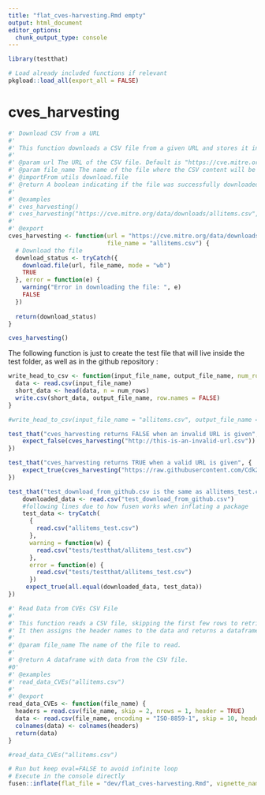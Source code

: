 ```yaml
---
title: "flat_cves-harvesting.Rmd empty"
output: html_document
editor_options: 
  chunk_output_type: console
---
```


```r
library(testthat)
```

```r
# Load already included functions if relevant
pkgload::load_all(export_all = FALSE)
```

# cves_harvesting

```r
#' Download CSV from a URL
#'
#' This function downloads a CSV file from a given URL and stores it into a local file.
#' 
#' @param url The URL of the CSV file. Default is "https://cve.mitre.org/data/downloads/allitems.csv".
#' @param file_name The name of the file where the CSV content will be stored. Default is "allitems.csv".
#' @importFrom utils download.file
#' @return A boolean indicating if the file was successfully downloaded.
#' 
#' @examples
#' cves_harvesting()
#' cves_harvesting("https://cve.mitre.org/data/downloads/allitems.csv", "allitems.csv")
#' 
#' @export
cves_harvesting <- function(url = "https://cve.mitre.org/data/downloads/allitems.csv", 
                            file_name = "allitems.csv") {
  # Download the file
  download_status <- tryCatch({
    download.file(url, file_name, mode = "wb")
    TRUE
  }, error = function(e) {
    warning("Error in downloading the file: ", e)
    FALSE
  })
  
  return(download_status)
}

```

```r
cves_harvesting()
```

The following function is just to create the test file that will live inside the test folder, as well as in the github repository :

```r
write_head_to_csv <- function(input_file_name, output_file_name, num_rows = 6) {
  data <- read.csv(input_file_name)
  short_data <- head(data, n = num_rows)
  write.csv(short_data, output_file_name, row.names = FALSE)
}

```

```r
#write_head_to_csv(input_file_name = "allitems.csv", output_file_name = "tests/testthat/allitems_test.csv", num_rows = 60)
```


```r
test_that("cves_harvesting returns FALSE when an invalid URL is given", {
    expect_false(cves_harvesting("http://this-is-an-invalid-url.csv"))
})

test_that("cves_harvesting returns TRUE when a valid URL is given", {
    expect_true(cves_harvesting("https://raw.githubusercontent.com/Cdk29/cveR/main/tests/testthat/allitems_test.csv", "test_download_from_github.csv"))
})

test_that("test_download_from_github.csv is the same as allitems_test.csv", {
    downloaded_data <- read.csv("test_download_from_github.csv")
    #following lines due to how fusen works when inflating a package
    test_data <- tryCatch(
      {
        read.csv("allitems_test.csv")
      },
      warning = function(w) {
        read.csv("tests/testthat/allitems_test.csv")
      },
      error = function(e) {
        read.csv("tests/testthat/allitems_test.csv")
      })
     expect_true(all.equal(downloaded_data, test_data))
})
```



```r
#' Read Data from CVEs CSV File
#'
#' This function reads a CSV file, skipping the first few rows to retrieve the headers and data separately.
#' It then assigns the header names to the data and returns a dataframe.
#'
#' @param file_name The name of the file to read.
#' 
#' @return A dataframe with data from the CSV file.
#0' 
#' @examples
#' read_data_CVEs("allitems.csv")
#'
#' @export
read_data_CVEs <- function(file_name) {
  headers = read.csv(file_name, skip = 2, nrows = 1, header = TRUE)
  data <- read.csv(file_name, encoding = "ISO-8859-1", skip = 10, header = TRUE, stringsAsFactors = FALSE)
  colnames(data) <- colnames(headers)
  return(data)
}
```

```r
#read_data_CVEs("allitems.csv")
```


```r
# Run but keep eval=FALSE to avoid infinite loop
# Execute in the console directly
fusen::inflate(flat_file = "dev/flat_cves-harvesting.Rmd", vignette_name = "Go further")
```

